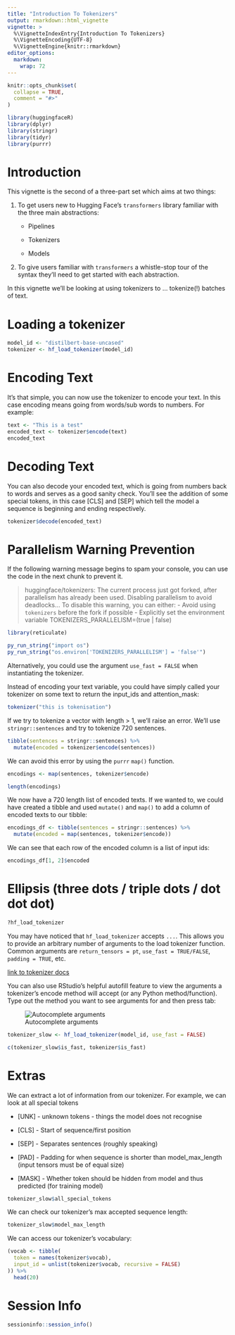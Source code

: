```yaml
---
title: "Introduction To Tokenizers"
output: rmarkdown::html_vignette
vignette: >
  %\VignetteIndexEntry{Introduction To Tokenizers}
  %\VignetteEncoding{UTF-8}
  %\VignetteEngine{knitr::rmarkdown}
editor_options: 
  markdown: 
    wrap: 72
---
```


```r
knitr::opts_chunk$set(
  collapse = TRUE,
  comment = "#>"
)
```

```r
library(huggingfaceR)
library(dplyr)
library(stringr)
library(tidyr)
library(purrr)
```

# Introduction

This vignette is the second of a three-part set which aims at two
things:

1.  To get users new to Hugging Face's `transformers` library familiar
    with the three main abstractions:

    -   Pipelines

    -   Tokenizers

    -   Models

2.  To give users familiar with `transformers` a whistle-stop tour of
    the syntax they'll need to get started with each abstraction.

In this vignette we'll be looking at using tokenizers to ... tokenize(!)
batches of text.

# Loading a tokenizer

```r
model_id <- "distilbert-base-uncased"
tokenizer <- hf_load_tokenizer(model_id)
```

# Encoding Text

It's that simple, you can now use the tokenizer to encode your text. In
this case encoding means going from words/sub words to numbers. For
example:

```r
text <- "This is a test"
encoded_text <- tokenizer$encode(text)
encoded_text
```

# Decoding Text

You can also decode your encoded text, which is going from numbers back
to words and serves as a good sanity check. You'll see the addition of
some special tokens, in this case [CLS] and [SEP] which tell the model a
sequence is beginning and ending respectively.

```r
tokenizer$decode(encoded_text)
```

# Parallelism Warning Prevention

If the following warning message begins to spam your console, you can
use the code in the next chunk to prevent it.

> huggingface/tokenizers: The current process just got forked, after
> parallelism has already been used. Disabling parallelism to avoid
> deadlocks... To disable this warning, you can either: - Avoid using
> `tokenizers` before the fork if possible - Explicitly set the
> environment variable TOKENIZERS_PARALLELISM=(true \| false)

```r
library(reticulate)

py_run_string("import os")
py_run_string("os.environ['TOKENIZERS_PARALLELISM'] = 'false'")
```

Alternatively, you could use the argument `use_fast = FALSE` when
instantiating the tokenizer.

Instead of encoding your text variable, you could have simply called
your tokenizer on some text to return the input_ids and attention_mask:

```r
tokenizer("this is tokenisation")
```

If we try to tokenize a vector with length \> 1, we'll raise an error.
We'll use `stringr::sentences` and try to tokenize 720 sentences.

```r
tibble(sentences = stringr::sentences) %>%
  mutate(encoded = tokenizer$encode(sentences))
```

We can avoid this error by using the `purrr` `map()` function.

```r
encodings <- map(sentences, tokenizer$encode)

length(encodings)
```

We now have a 720 length list of encoded texts. If we wanted to, we
could have created a tibble and used `mutate()` and `map()` to add a
column of encoded texts to our tibble:

```r
encodings_df <- tibble(sentences = stringr::sentences) %>%
  mutate(encoded = map(sentences, tokenizer$encode))
```

We can see that each row of the encoded column is a list of input ids:

```r
encodings_df[1, 2]$encoded
```

# Ellipsis (three dots / triple dots / dot dot dot)

```r
?hf_load_tokenizer
```

You may have noticed that `hf_load_tokenizer` accepts `...`. This allows
you to provide an arbitrary number of arguments to the load tokenizer
function. Common arguments are `return_tensors = pt`,
`use_fast = TRUE/FALSE`, `padding = TRUE`, etc.

[link to tokenizer
docs](https://huggingface.co/docs/transformers/main_classes/tokenizer)

You can also use RStudio's helpful autofill feature to view the
arguments a tokenizer's encode method will accept (or any Python
method/function). Type out the method you want to see arguments for and
then press tab:

![Autocomplete arguments](images/rstudio_autocomplete.png)

```r
tokenizer_slow <- hf_load_tokenizer(model_id, use_fast = FALSE)

c(tokenizer_slow$is_fast, tokenizer$is_fast)
```

# Extras

We can extract a lot of information from our tokenizer. For example, we
can look at all special tokens

-   [UNK] - unknown tokens - things the model does not recognise

-   [CLS] - Start of sequence/first position

-   [SEP] - Separates sentences (roughly speaking)

-   [PAD] - Padding for when sequence is shorter than model_max_length
    (input tensors must be of equal size)

-   [MASK] - Whether token should be hidden from model and thus
    predicted (for training model)

```r
tokenizer_slow$all_special_tokens
```

We can check our tokenizer's max accepted sequence length:

```r
tokenizer_slow$model_max_length
```

We can access our tokenizer's vocabulary:

```r
(vocab <- tibble(
  token = names(tokenizer$vocab),
  input_id = unlist(tokenizer$vocab, recursive = FALSE)
)) %>% 
  head(20)
```

# Session Info

```r
sessioninfo::session_info()
```
